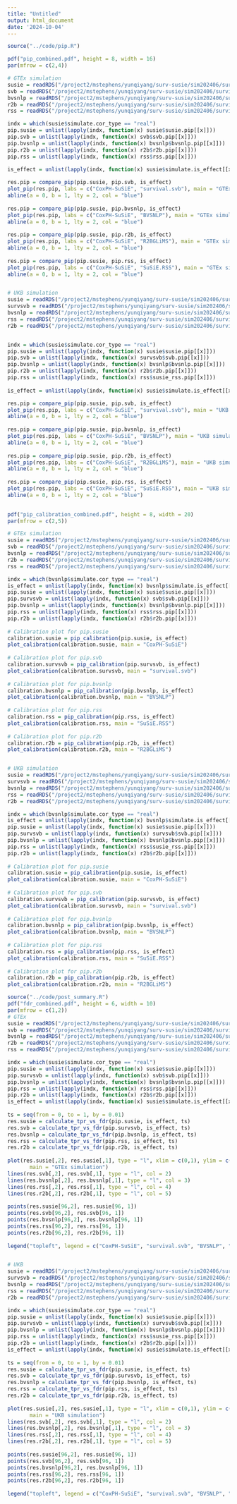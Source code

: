 ```yaml
---
title: "Untitled"
output: html_document
date: '2024-10-04'
---
```


```r
source("../code/pip.R")
```

```r
pdf("pip_combined.pdf", height = 8, width = 16)
par(mfrow = c(2,4))

# GTEx simulation
susie = readRDS("/project2/mstephens/yunqiyang/surv-susie/sim202406/survival-susie/dsc/sim_gtex_default_iter/susie.rds")
svb = readRDS("/project2/mstephens/yunqiyang/surv-susie/sim202406/survival-susie/dsc/sim_gtex_default_iter/svb.rds")
bvsnlp = readRDS("/project2/mstephens/yunqiyang/surv-susie/sim202406/survival-susie/dsc/sim_gtex_default_iter/bvsnlp.rds")
r2b = readRDS("/project2/mstephens/yunqiyang/surv-susie/sim202406/survival-susie/dsc/sim_gtex_default_iter/r2b.rds")
rss = readRDS("/project2/mstephens/yunqiyang/surv-susie/sim202406/survival-susie/dsc/sim_gtex_default_iter/rss.rds")

indx = which(susie$simulate.cor_type == "real")
pip.susie = unlist(lapply(indx, function(x) susie$susie.pip[[x]]))
pip.svb = unlist(lapply(indx, function(x) svb$svb.pip[[x]]))
pip.bvsnlp = unlist(lapply(indx, function(x) bvsnlp$bvsnlp.pip[[x]]))
pip.r2b = unlist(lapply(indx, function(x) r2b$r2b.pip[[x]]))
pip.rss = unlist(lapply(indx, function(x) rss$rss.pip[[x]]))
  
is_effect = unlist(lapply(indx, function(x) susie$simulate.is_effect[[x]]))

res.pip = compare_pip(pip.susie, pip.svb, is_effect)
plot_pip(res.pip, labs = c("CoxPH-SuSiE", "survival.svb"), main = "GTEx simulation")
abline(a = 0, b = 1, lty = 2, col = "blue")
  
res.pip = compare_pip(pip.susie, pip.bvsnlp, is_effect)
plot_pip(res.pip, labs = c("CoxPH-SuSiE", "BVSNLP"), main = "GTEx simulation")
abline(a = 0, b = 1, lty = 2, col = "blue")
  
res.pip = compare_pip(pip.susie, pip.r2b, is_effect)
plot_pip(res.pip, labs = c("CoxPH-SuSiE", "R2BGLiMS"), main = "GTEx simulation")
abline(a = 0, b = 1, lty = 2, col = "blue")
  
res.pip = compare_pip(pip.susie, pip.rss, is_effect)
plot_pip(res.pip, labs = c("CoxPH-SuSiE", "SuSiE.RSS"), main = "GTEx simulation")
abline(a = 0, b = 1, lty = 2, col = "blue")


# UKB simulation
susie = readRDS("/project2/mstephens/yunqiyang/surv-susie/sim202406/survival-susie/dsc/sim_ukb_niter10/susie.rds")
survsvb = readRDS("/project2/mstephens/yunqiyang/surv-susie/sim202406/survival-susie/dsc/sim_ukb_niter10/survsvb.rds")
bvsnlp = readRDS("/project2/mstephens/yunqiyang/surv-susie/sim202406/survival-susie/dsc/sim_ukb_niter10/bvsnlp.rds")
rss = readRDS("/project2/mstephens/yunqiyang/surv-susie/sim202406/survival-susie/dsc/sim_ukb_niter10/susie_rss.rds")
r2b = readRDS("/project2/mstephens/yunqiyang/surv-susie/sim202406/survival-susie/dsc/sim_ukb_niter10/r2b.rds")


indx = which(susie$simulate.cor_type == "real")
pip.susie = unlist(lapply(indx, function(x) susie$susie.pip[[x]]))
pip.svb = unlist(lapply(indx, function(x) survsvb$svb.pip[[x]]))
pip.bvsnlp = unlist(lapply(indx, function(x) bvsnlp$bvsnlp.pip[[x]]))
pip.r2b = unlist(lapply(indx, function(x) r2b$r2b.pip[[x]]))
pip.rss = unlist(lapply(indx, function(x) rss$susie_rss.pip[[x]]))
  
is_effect = unlist(lapply(indx, function(x) susie$simulate.is_effect[[x]]))

res.pip = compare_pip(pip.susie, pip.svb, is_effect)
plot_pip(res.pip, labs = c("CoxPH-SuSiE", "survival.svb"), main = "UKB simulation")
abline(a = 0, b = 1, lty = 2, col = "blue")
  
res.pip = compare_pip(pip.susie, pip.bvsnlp, is_effect)
plot_pip(res.pip, labs = c("CoxPH-SuSiE", "BVSNLP"), main = "UKB simulation")
abline(a = 0, b = 1, lty = 2, col = "blue")
  
res.pip = compare_pip(pip.susie, pip.r2b, is_effect)
plot_pip(res.pip, labs = c("CoxPH-SuSiE", "R2BGLiMS"), main = "UKB simulation")
abline(a = 0, b = 1, lty = 2, col = "blue")
  
res.pip = compare_pip(pip.susie, pip.rss, is_effect)
plot_pip(res.pip, labs = c("CoxPH-SuSiE", "SuSiE.RSS"), main = "UKB simulation")
abline(a = 0, b = 1, lty = 2, col = "blue")
  

```

```r
pdf("pip_calibration_combined.pdf", height = 8, width = 20)
par(mfrow = c(2,5))

# GTEx simulation
susie = readRDS("/project2/mstephens/yunqiyang/surv-susie/sim202406/survival-susie/dsc/sim_gtex_default_iter/susie.rds")
svb = readRDS("/project2/mstephens/yunqiyang/surv-susie/sim202406/survival-susie/dsc/sim_gtex_default_iter/svb.rds")
bvsnlp = readRDS("/project2/mstephens/yunqiyang/surv-susie/sim202406/survival-susie/dsc/sim_gtex_default_iter/bvsnlp.rds")
r2b = readRDS("/project2/mstephens/yunqiyang/surv-susie/sim202406/survival-susie/dsc/sim_gtex_default_iter/r2b.rds")
rss = readRDS("/project2/mstephens/yunqiyang/surv-susie/sim202406/survival-susie/dsc/sim_gtex_default_iter/rss.rds")

indx = which(bvsnlp$simulate.cor_type == "real")
is_effect = unlist(lapply(indx, function(x) bvsnlp$simulate.is_effect[[x]]))
pip.susie = unlist(lapply(indx, function(x) susie$susie.pip[[x]]))
pip.survsvb = unlist(lapply(indx, function(x) svb$svb.pip[[x]]))
pip.bvsnlp = unlist(lapply(indx, function(x) bvsnlp$bvsnlp.pip[[x]]))
pip.rss = unlist(lapply(indx, function(x) rss$rss.pip[[x]]))
pip.r2b = unlist(lapply(indx, function(x) r2b$r2b.pip[[x]]))
  
# Calibration plot for pip.susie
calibration.susie = pip_calibration(pip.susie, is_effect)
plot_calibration(calibration.susie, main = "CoxPH-SuSiE")
  
# Calibration plot for pip.svb
calibration.survsvb = pip_calibration(pip.survsvb, is_effect)
plot_calibration(calibration.survsvb, main = "survival.svb")
  
# Calibration plot for pip.bvsnlp
calibration.bvsnlp = pip_calibration(pip.bvsnlp, is_effect)
plot_calibration(calibration.bvsnlp, main = "BVSNLP")
  
# Calibration plot for pip.rss
calibration.rss = pip_calibration(pip.rss, is_effect)
plot_calibration(calibration.rss, main = "SuSiE.RSS")
  
# Calibration plot for pip.r2b
calibration.r2b = pip_calibration(pip.r2b, is_effect)
plot_calibration(calibration.r2b, main = "R2BGLiMS")


# UKB simulation
susie = readRDS("/project2/mstephens/yunqiyang/surv-susie/sim202406/survival-susie/dsc/sim_ukb_niter10/susie.rds")
survsvb = readRDS("/project2/mstephens/yunqiyang/surv-susie/sim202406/survival-susie/dsc/sim_ukb_niter10/survsvb.rds")
bvsnlp = readRDS("/project2/mstephens/yunqiyang/surv-susie/sim202406/survival-susie/dsc/sim_ukb_niter10/bvsnlp.rds")
rss = readRDS("/project2/mstephens/yunqiyang/surv-susie/sim202406/survival-susie/dsc/sim_ukb_niter10/susie_rss.rds")
r2b = readRDS("/project2/mstephens/yunqiyang/surv-susie/sim202406/survival-susie/dsc/sim_ukb_niter10/r2b.rds")

indx = which(bvsnlp$simulate.cor_type == "real")
is_effect = unlist(lapply(indx, function(x) bvsnlp$simulate.is_effect[[x]]))
pip.susie = unlist(lapply(indx, function(x) susie$susie.pip[[x]]))
pip.survsvb = unlist(lapply(indx, function(x) survsvb$svb.pip[[x]]))
pip.bvsnlp = unlist(lapply(indx, function(x) bvsnlp$bvsnlp.pip[[x]]))
pip.rss = unlist(lapply(indx, function(x) rss$susie_rss.pip[[x]]))
pip.r2b = unlist(lapply(indx, function(x) r2b$r2b.pip[[x]]))
  
# Calibration plot for pip.susie
calibration.susie = pip_calibration(pip.susie, is_effect)
plot_calibration(calibration.susie, main = "CoxPH-SuSiE")
  
# Calibration plot for pip.svb
calibration.survsvb = pip_calibration(pip.survsvb, is_effect)
plot_calibration(calibration.survsvb, main = "survival.svb")
  
# Calibration plot for pip.bvsnlp
calibration.bvsnlp = pip_calibration(pip.bvsnlp, is_effect)
plot_calibration(calibration.bvsnlp, main = "BVSNLP")
  
# Calibration plot for pip.rss
calibration.rss = pip_calibration(pip.rss, is_effect)
plot_calibration(calibration.rss, main = "SuSiE.RSS")
  
# Calibration plot for pip.r2b
calibration.r2b = pip_calibration(pip.r2b, is_effect)
plot_calibration(calibration.r2b, main = "R2BGLiMS")
```


```r
source("../code/post_summary.R")
pdf("fdr_combined.pdf", height = 6, width = 10)
par(mfrow = c(1,2))
# GTEx 
susie = readRDS("/project2/mstephens/yunqiyang/surv-susie/sim202406/survival-susie/dsc/sim_gtex_default_iter/susie.rds")
svb = readRDS("/project2/mstephens/yunqiyang/surv-susie/sim202406/survival-susie/dsc/sim_gtex_default_iter/svb.rds")
bvsnlp = readRDS("/project2/mstephens/yunqiyang/surv-susie/sim202406/survival-susie/dsc/sim_gtex_default_iter/bvsnlp.rds")
r2b = readRDS("/project2/mstephens/yunqiyang/surv-susie/sim202406/survival-susie/dsc/sim_gtex_default_iter/r2b.rds")
rss = readRDS("/project2/mstephens/yunqiyang/surv-susie/sim202406/survival-susie/dsc/sim_gtex_default_iter/rss.rds")

indx = which(susie$simulate.cor_type == "real")
pip.susie = unlist(lapply(indx, function(x) susie$susie.pip[[x]]))
pip.survsvb = unlist(lapply(indx, function(x) svb$svb.pip[[x]]))
pip.bvsnlp = unlist(lapply(indx, function(x) bvsnlp$bvsnlp.pip[[x]]))
pip.rss = unlist(lapply(indx, function(x) rss$rss.pip[[x]]))
pip.r2b = unlist(lapply(indx, function(x) r2b$r2b.pip[[x]]))
is_effect = unlist(lapply(indx, function(x) susie$simulate.is_effect[[x]]))
  
ts = seq(from = 0, to = 1, by = 0.01)
res.susie = calculate_tpr_vs_fdr(pip.susie, is_effect, ts)
res.svb = calculate_tpr_vs_fdr(pip.survsvb, is_effect, ts)
res.bvsnlp = calculate_tpr_vs_fdr(pip.bvsnlp, is_effect, ts)
res.rss = calculate_tpr_vs_fdr(pip.rss, is_effect, ts)
res.r2b = calculate_tpr_vs_fdr(pip.r2b, is_effect, ts)
  
plot(res.susie[,2], res.susie[,1], type = "l", xlim = c(0,1), ylim = c(0, 1), xlab = "FDR", ylab = "Power",
       main = "GTEx simulation")
lines(res.svb[,2], res.svb[,1], type = "l", col = 2)
lines(res.bvsnlp[,2], res.bvsnlp[,1], type = "l", col = 3)
lines(res.rss[,2], res.rss[,1], type = "l", col = 4)
lines(res.r2b[,2], res.r2b[,1], type = "l", col = 5)
  
points(res.susie[96,2], res.susie[96, 1])
points(res.svb[96,2], res.svb[96, 1])
points(res.bvsnlp[96,2], res.bvsnlp[96, 1])
points(res.rss[96,2], res.rss[96, 1])
points(res.r2b[96,2], res.r2b[96, 1])
  
legend("topleft", legend = c("CoxPH-SuSiE", "survival.svb", "BVSNLP", "SuSiE.RSS", "R2BGLiMS"), col = c(1,2,3,4,5), lty = 1)


# UKB
susie = readRDS("/project2/mstephens/yunqiyang/surv-susie/sim202406/survival-susie/dsc/sim_ukb_niter10/susie.rds")
survsvb = readRDS("/project2/mstephens/yunqiyang/surv-susie/sim202406/survival-susie/dsc/sim_ukb_niter10/survsvb.rds")
bvsnlp = readRDS("/project2/mstephens/yunqiyang/surv-susie/sim202406/survival-susie/dsc/sim_ukb_niter10/bvsnlp.rds")
rss = readRDS("/project2/mstephens/yunqiyang/surv-susie/sim202406/survival-susie/dsc/sim_ukb_niter10/susie_rss.rds")
r2b = readRDS("/project2/mstephens/yunqiyang/surv-susie/sim202406/survival-susie/dsc/sim_ukb_niter10/r2b.rds")

indx = which(susie$simulate.cor_type == "real")
pip.susie = unlist(lapply(indx, function(x) susie$susie.pip[[x]]))
pip.survsvb = unlist(lapply(indx, function(x) survsvb$svb.pip[[x]]))
pip.bvsnlp = unlist(lapply(indx, function(x) bvsnlp$bvsnlp.pip[[x]]))
pip.rss = unlist(lapply(indx, function(x) rss$susie_rss.pip[[x]]))
pip.r2b = unlist(lapply(indx, function(x) r2b$r2b.pip[[x]]))
is_effect = unlist(lapply(indx, function(x) susie$simulate.is_effect[[x]]))
  
ts = seq(from = 0, to = 1, by = 0.01)
res.susie = calculate_tpr_vs_fdr(pip.susie, is_effect, ts)
res.svb = calculate_tpr_vs_fdr(pip.survsvb, is_effect, ts)
res.bvsnlp = calculate_tpr_vs_fdr(pip.bvsnlp, is_effect, ts)
res.rss = calculate_tpr_vs_fdr(pip.rss, is_effect, ts)
res.r2b = calculate_tpr_vs_fdr(pip.r2b, is_effect, ts)
  
plot(res.susie[,2], res.susie[,1], type = "l", xlim = c(0,1), ylim = c(0, 1), xlab = "FDR", ylab = "Power",
       main = "UKB simulation")
lines(res.svb[,2], res.svb[,1], type = "l", col = 2)
lines(res.bvsnlp[,2], res.bvsnlp[,1], type = "l", col = 3)
lines(res.rss[,2], res.rss[,1], type = "l", col = 4)
lines(res.r2b[,2], res.r2b[,1], type = "l", col = 5)
  
points(res.susie[96,2], res.susie[96, 1])
points(res.svb[96,2], res.svb[96, 1])
points(res.bvsnlp[96,2], res.bvsnlp[96, 1])
points(res.rss[96,2], res.rss[96, 1])
points(res.r2b[96,2], res.r2b[96, 1])
  
legend("topleft", legend = c("CoxPH-SuSiE", "survival.svb", "BVSNLP", "SuSiE.RSS", "R2BGLiMS"), col = c(1,2,3,4,5), lty = 1)


```

